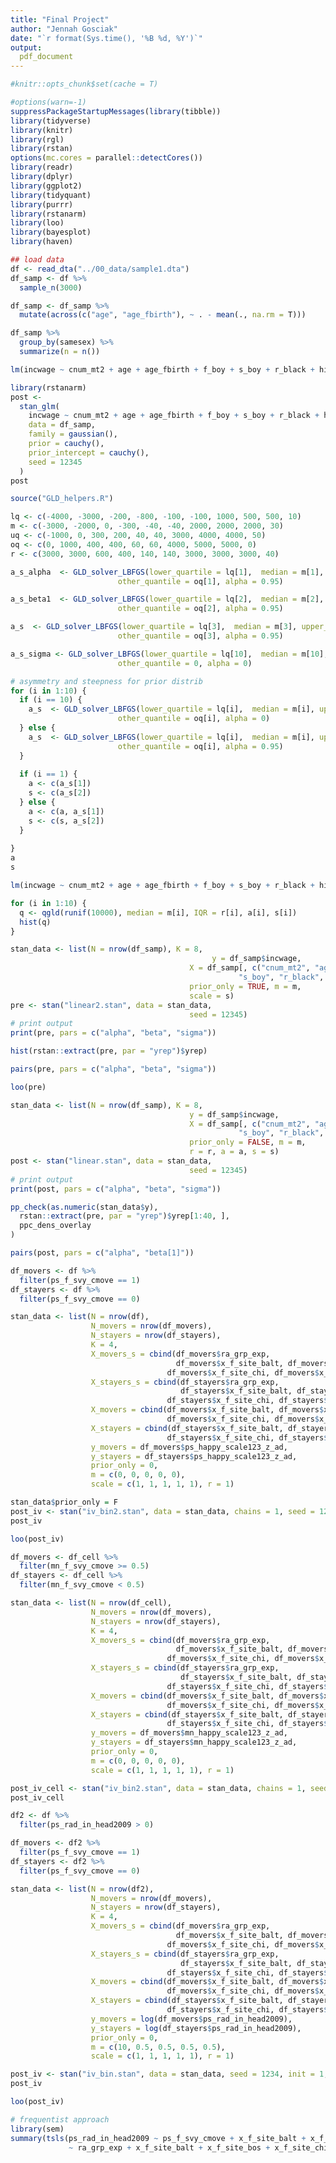 ```yaml
---
title: "Final Project"
author: "Jennah Gosciak"
date: "`r format(Sys.time(), '%B %d, %Y')`"
output:
  pdf_document
---
```


```r
#knitr::opts_chunk$set(cache = T)
```

```r
#options(warn=-1)
suppressPackageStartupMessages(library(tibble))
library(tidyverse)
library(knitr)
library(rgl)
library(rstan)
options(mc.cores = parallel::detectCores())
library(readr)
library(dplyr)
library(ggplot2)
library(tidyquant)
library(purrr)
library(rstanarm)
library(loo)
library(bayesplot)
library(haven)
```

```r
## load data
df <- read_dta("../00_data/sample1.dta")
df_samp <- df %>% 
  sample_n(3000)

df_samp <- df_samp %>% 
  mutate(across(c("age", "age_fbirth"), ~ . - mean(., na.rm = T)))

df_samp %>% 
  group_by(samesex) %>% 
  summarize(n = n())
```

```r
lm(incwage ~ cnum_mt2 + age + age_fbirth + f_boy + s_boy + r_black + hisp + r_oth, data = df_samp)
```

```r
library(rstanarm)
post <-
  stan_glm(
    incwage ~ cnum_mt2 + age + age_fbirth + f_boy + s_boy + r_black + hisp + r_oth,
    data = df_samp,
    family = gaussian(),
    prior = cauchy(),
    prior_intercept = cauchy(),
    seed = 12345
  )
post
```


```r
source("GLD_helpers.R")

lq <- c(-4000, -3000, -200, -800, -100, -100, 1000, 500, 500, 10)
m <- c(-3000, -2000, 0, -300, -40, -40, 2000, 2000, 2000, 30)
uq <- c(-1000, 0, 300, 200, 40, 40, 3000, 4000, 4000, 50)
oq <- c(0, 1000, 400, 400, 60, 60, 4000, 5000, 5000, 0)
r <- c(3000, 3000, 600, 400, 140, 140, 3000, 3000, 3000, 40)

a_s_alpha  <- GLD_solver_LBFGS(lower_quartile = lq[1],  median = m[1], upper_quartile = uq[1],
                        other_quantile = oq[1], alpha = 0.95)

a_s_beta1  <- GLD_solver_LBFGS(lower_quartile = lq[2],  median = m[2], upper_quartile = uq[2],
                        other_quantile = oq[2], alpha = 0.95)

a_s  <- GLD_solver_LBFGS(lower_quartile = lq[3],  median = m[3], upper_quartile = uq[3],
                        other_quantile = oq[3], alpha = 0.95)

a_s_sigma <- GLD_solver_LBFGS(lower_quartile = lq[10],  median = m[10], upper_quartile = uq[10],
                        other_quantile = 0, alpha = 0)

# asymmetry and steepness for prior distrib
for (i in 1:10) {
  if (i == 10) {
    a_s  <- GLD_solver_LBFGS(lower_quartile = lq[i],  median = m[i], upper_quartile = uq[i],
                        other_quantile = oq[i], alpha = 0) 
  } else {
    a_s  <- GLD_solver_LBFGS(lower_quartile = lq[i],  median = m[i], upper_quartile = uq[i],
                        other_quantile = oq[i], alpha = 0.95)
  }
      
  if (i == 1) {
    a <- c(a_s[1])
    s <- c(a_s[2])
  } else {
    a <- c(a, a_s[1])
    s <- c(s, a_s[2])
  }
  
}
a
s
```
```r
lm(incwage ~ cnum_mt2 + age + age_fbirth + f_boy + s_boy + r_black + hisp + r_oth, data = df_samp)
```

```r
for (i in 1:10) {
  q <- qgld(runif(10000), median = m[i], IQR = r[i], a[i], s[i])
  hist(q)
}
```



```r
stan_data <- list(N = nrow(df_samp), K = 8, 
                                             y = df_samp$incwage, 
                                        X = df_samp[, c("cnum_mt2", "age", "age_fbirth", "f_boy", 
                                                   "s_boy", "r_black", "hisp", "r_oth")],
                                        prior_only = TRUE, m = m, 
                                        scale = s)
pre <- stan("linear2.stan", data = stan_data,
                                        seed = 12345)
# print output
print(pre, pars = c("alpha", "beta", "sigma"))
```
```r
hist(rstan::extract(pre, par = "yrep")$yrep)

pairs(pre, pars = c("alpha", "beta", "sigma"))

loo(pre)
```

```r
stan_data <- list(N = nrow(df_samp), K = 8, 
                                        y = df_samp$incwage, 
                                        X = df_samp[, c("cnum_mt2", "age", "age_fbirth", "f_boy", 
                                                   "s_boy", "r_black", "hisp", "r_oth")],
                                        prior_only = FALSE, m = m, 
                                        r = r, a = a, s = s)
post <- stan("linear.stan", data = stan_data,
                                        seed = 12345)
# print output
print(post, pars = c("alpha", "beta", "sigma"))
```


```r
pp_check(as.numeric(stan_data$y),
  rstan::extract(pre, par = "yrep")$yrep[1:40, ],
  ppc_dens_overlay
)
```

```r
pairs(post, pars = c("alpha", "beta[1]"))
```


```r
df_movers <- df %>% 
  filter(ps_f_svy_cmove == 1)
df_stayers <- df %>% 
  filter(ps_f_svy_cmove == 0)

stan_data <- list(N = nrow(df),
                  N_movers = nrow(df_movers),
                  N_stayers = nrow(df_stayers),
                  K = 4,
                  X_movers_s = cbind(df_movers$ra_grp_exp,
                                     df_movers$x_f_site_balt, df_movers$x_f_site_bos,
                                   df_movers$x_f_site_chi, df_movers$x_f_site_la),
                  X_stayers_s = cbind(df_stayers$ra_grp_exp,
                                      df_stayers$x_f_site_balt, df_stayers$x_f_site_bos,
                                   df_stayers$x_f_site_chi, df_stayers$x_f_site_la),
                  X_movers = cbind(df_movers$x_f_site_balt, df_movers$x_f_site_bos,
                                   df_movers$x_f_site_chi, df_movers$x_f_site_la),
                  X_stayers = cbind(df_stayers$x_f_site_balt, df_stayers$x_f_site_bos,
                                   df_stayers$x_f_site_chi, df_stayers$x_f_site_la),
                  y_movers = df_movers$ps_happy_scale123_z_ad,
                  y_stayers = df_stayers$ps_happy_scale123_z_ad,
                  prior_only = 0,
                  m = c(0, 0, 0, 0, 0),
                  scale = c(1, 1, 1, 1, 1), r = 1)
```


```r
stan_data$prior_only = F
post_iv <- stan("iv_bin2.stan", data = stan_data, chains = 1, seed = 1234, init = 1)
post_iv
```
```r
loo(post_iv)
```

```r
df_movers <- df_cell %>% 
  filter(mn_f_svy_cmove >= 0.5)
df_stayers <- df_cell %>% 
  filter(mn_f_svy_cmove < 0.5)

stan_data <- list(N = nrow(df_cell),
                  N_movers = nrow(df_movers),
                  N_stayers = nrow(df_stayers),
                  K = 4,
                  X_movers_s = cbind(df_movers$ra_grp_exp,
                                     df_movers$x_f_site_balt, df_movers$x_f_site_bos,
                                   df_movers$x_f_site_chi, df_movers$x_f_site_la),
                  X_stayers_s = cbind(df_stayers$ra_grp_exp,
                                      df_stayers$x_f_site_balt, df_stayers$x_f_site_bos,
                                   df_stayers$x_f_site_chi, df_stayers$x_f_site_la),
                  X_movers = cbind(df_movers$x_f_site_balt, df_movers$x_f_site_bos,
                                   df_movers$x_f_site_chi, df_movers$x_f_site_la),
                  X_stayers = cbind(df_stayers$x_f_site_balt, df_stayers$x_f_site_bos,
                                   df_stayers$x_f_site_chi, df_stayers$x_f_site_la),
                  y_movers = df_movers$mn_happy_scale123_z_ad,
                  y_stayers = df_stayers$mn_happy_scale123_z_ad,
                  prior_only = 0,
                  m = c(0, 0, 0, 0, 0),
                  scale = c(1, 1, 1, 1, 1), r = 1)

post_iv_cell <- stan("iv_bin2.stan", data = stan_data, chains = 1, seed = 1234, init = 1)
post_iv_cell
```

```r
df2 <- df %>% 
  filter(ps_rad_in_head2009 > 0)

df_movers <- df2 %>% 
  filter(ps_f_svy_cmove == 1)
df_stayers <- df2 %>% 
  filter(ps_f_svy_cmove == 0)

stan_data <- list(N = nrow(df2),
                  N_movers = nrow(df_movers),
                  N_stayers = nrow(df_stayers),
                  K = 4,
                  X_movers_s = cbind(df_movers$ra_grp_exp,
                                     df_movers$x_f_site_balt, df_movers$x_f_site_bos,
                                   df_movers$x_f_site_chi, df_movers$x_f_site_la),
                  X_stayers_s = cbind(df_stayers$ra_grp_exp,
                                      df_stayers$x_f_site_balt, df_stayers$x_f_site_bos,
                                   df_stayers$x_f_site_chi, df_stayers$x_f_site_la),
                  X_movers = cbind(df_movers$x_f_site_balt, df_movers$x_f_site_bos,
                                   df_movers$x_f_site_chi, df_movers$x_f_site_la),
                  X_stayers = cbind(df_stayers$x_f_site_balt, df_stayers$x_f_site_bos,
                                   df_stayers$x_f_site_chi, df_stayers$x_f_site_la),
                  y_movers = log(df_movers$ps_rad_in_head2009),
                  y_stayers = log(df_stayers$ps_rad_in_head2009),
                  prior_only = 0,
                  m = c(10, 0.5, 0.5, 0.5, 0.5),
                  scale = c(1, 1, 1, 1, 1), r = 1)

post_iv <- stan("iv_bin.stan", data = stan_data, seed = 1234, init = 1, chains = 1)
post_iv
```

```r
loo(post_iv)
```


```r
# frequentist approach
library(sem)
summary(tsls(ps_rad_in_head2009 ~ ps_f_svy_cmove + x_f_site_balt + x_f_site_bos + x_f_site_chi + x_f_site_la, 
             ~ ra_grp_exp + x_f_site_balt + x_f_site_bos + x_f_site_chi + x_f_site_la, data=df))
```




